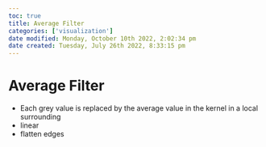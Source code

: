 ```yaml
---
toc: true
title: Average Filter
categories: ['visualization']
date modified: Monday, October 10th 2022, 2:02:34 pm
date created: Tuesday, July 26th 2022, 8:33:15 pm
---
```


# Average Filter
- Each grey value is replaced by the average value in the kernel in a local surrounding
- linear
- flatten edges



